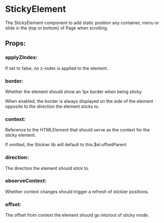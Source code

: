 
<Meta
    title="Components/StickyElement"
    component={DpStickyElement}
/>

# StickyElement

The StickyElement component to add static position any container, menu or slide in the (top or bottom)
of Page when scrolling.

## Props:

### applyZIndex:

If set to false, no z-index is applied to the element.


### border:

Whether the element should show an 1px border when being sticky.

When enabled, the border is always displayed on the side of the
element opposite to the direction the element sticks to.

### context:

Reference to the HTMLElement that should serve as the context for the sticky element.

If omitted, the Stickier lib will default to this.$el.offsetParent

### direction:

The direction the element should stick to.

### observeContext:

Whether context changes should trigger a refresh of stickier positions.

### offset:

The offset from context the element should go into/out of sticky mode.
